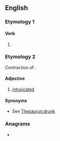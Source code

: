 ==English==

===Etymology 1===

====Verb====
{{head|en|verb form}}

# {{en-past of|rat}}

===Etymology 2===
Contraction of {{m|en|rat-arsed}}.

====Adjective====
{{en-adj}}

# {{lb|en|British|slang}} [[intoxicated]]

====Synonyms====
* See [[Thesaurus:drunk]]

===Anagrams===
* {{anagrams|en|a=adertt|tarted|tetrad}}